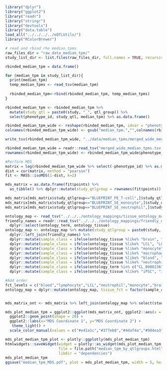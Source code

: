 ```r
library("dplyr")
library("ggplot2")
library("readr")
library("stringr")
library("devtools")
library("data.table")
load_all("../../../../eQTLUtils/")
library("RColorBrewer")
```

```r
# read and rbind rhe median_tpms
raw_files_dir = "raw_data_median_tpm/"
study_list_dir <- list.files(raw_files_dir, full.names = TRUE, recursive = TRUE)

rbinded_median_tpm = data.frame()

for (median_tpm in study_list_dir){
  print(median_tpm)
  temp_median_tpms <- read_tsv(median_tpm)
  
  rbinded_median_tpm<-rbind(rbinded_median_tpm, temp_median_tpms)
}

rbinded_median_tpm <- rbinded_median_tpm %>% 
  mutate(study_qtl = paste0(study, "_", qtl_group)) %>% 
  select(phenotype_id, study_qtl, median_tpm) %>% as.data.frame()

rbinded_median_tpm_wide <- reshape(rbinded_median_tpm, idvar = "phenotype_id", timevar = "study_qtl", direction = "wide")
colnames(rbinded_median_tpm_wide) <- gsub("median_tpm.","",colnames(rbinded_median_tpm_wide) )

write_tsv(rbinded_median_tpm_wide, "../data/median_tpms/merged_wide_median_tpms.tsv")
```


```r
rbinded_median_tpm_wide = readr::read_tsv("merged_wide_median_tpms.tsv.gz")
rownames(rbinded_median_tpm_wide) <- rbinded_median_tpm_wide$phenotype_id 

#Perform MDS
matrix = log(rbinded_median_tpm_wide %>% select(-phenotype_id) %>% as.matrix()+0.1,2)
dist = cor(matrix, method = "pearson")
fit <- MASS::isoMDS(1-dist, k=2)

mds_matrix = as.data.frame(fit$points) %>%
  as_tibble() %>% dplyr::mutate(study_qtlgroup = rownames(fit$points)) 

mds_matrix[mds_matrix$study_qtlgroup=="BLUEPRINT_PE_T-cell",]$study_qtlgroup <- "BLUEPRINT_T-cell"
mds_matrix[mds_matrix$study_qtlgroup=="BLUEPRINT_SE_monocyte",]$study_qtlgroup <- "BLUEPRINT_monocyte"
mds_matrix[mds_matrix$study_qtlgroup=="BLUEPRINT_SE_neutrophil",]$study_qtlgroup <- "BLUEPRINT_neutrophil"

ontology_map <- read_tsv("../../../ontology_mappings/tissue_ontology_mapping.tsv")
friendly_names = readr::read_tsv("../../../ontology_mappings/friendly_names.tsv") %>%
  dplyr::select(ontology_term, ontology_tissue)
ontology_map <- ontology_map %>% mutate(study_qtlgroup = paste0(study, "_", qtl_group)) %>%
  dplyr::left_join(friendly_names) %>%
  dplyr::mutate(sample_class = ifelse(ontology_tissue %like% "brain", "brain", "other")) %>%
  dplyr::mutate(sample_class = ifelse(ontology_tissue %like% "LCL", "LCL", sample_class)) %>%
  dplyr::mutate(sample_class = ifelse(ontology_tissue %like% "monocyte", "monocyte", sample_class)) %>%
  dplyr::mutate(sample_class = ifelse(ontology_tissue %like% "macrophage", "macrophage", sample_class)) %>%
  dplyr::mutate(sample_class = ifelse(ontology_tissue %like% "blood", "blood", sample_class)) %>%
  dplyr::mutate(sample_class = ifelse(ontology_tissue %like% "neutrophil", "neutrophil", sample_class)) %>%
  dplyr::mutate(sample_class = ifelse(ontology_term %in% c("CL_0000236","CL_0002677","CL_0002678","CL_0000624","CL_0000625","CL_0000623","CL_0000899","CL_0000546","CL_0000545","CL_0000899","CL_0002038","CL_0000084"), "lymphocyte", sample_class)) %>%
  dplyr::mutate(sample_class = ifelse(ontology_tissue %like% "iPSC", "iPSC", sample_class))

#Add order
fct_levels = c("blood","lymphocyte","LCL","neutrophil","monocyte","brain","macrophage","iPSC","other")
ontology_map = dplyr::mutate(ontology_map, tissue_fct = factor(sample_class, levels = fct_levels))


mds_matrix_ont <- mds_matrix %>% left_join(ontology_map %>% select(study_qtlgroup, tissue_fct), by = "study_qtlgroup")

mds_plot_median_tpm = ggplot2::ggplot(mds_matrix_ont, ggplot2::aes(x = V1, y = -V2, color=tissue_fct, label = study_qtlgroup)) +
  ggplot2::geom_point(shape = 20) +
  ggplot2::labs(x="MDS Coordinate 1", y="MDS Coordinate 2") + 
   theme_light() +
  scale_color_manual(values = c("#e41a1c","#377eb8","#4daf4a","#984ea3","#ff7f00","#fed976","#a65628","#f781bf","#999999"))

mds_plot_median_tpm_plot <- plotly::ggplotly(mds_plot_median_tpm)
htmlwidgets::saveWidget(widget = plotly::as_widget(mds_plot_median_tpm_plot),
                        file = file.path("median_tpm_by_qtlgroups.html"),
                        libdir = "dependencies")
mds_plot_median_tpm
ggsave("median_tpm_MDS.pdf", plot = mds_plot_median_tpm, width = 5, height = 3.1)


```


